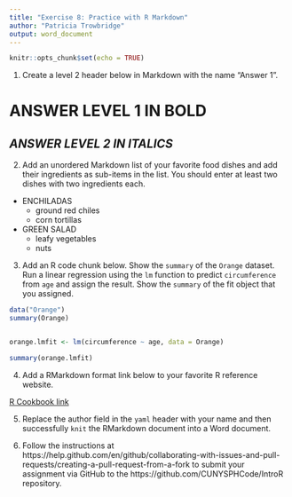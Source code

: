 ---
title: "Exercise 8: Practice with R Markdown"
author: "Patricia Trowbridge"
output: word_document
---

```{r setup, include=FALSE}
knitr::opts_chunk$set(echo = TRUE)
```

1. Create a level 2 header below in Markdown with the name "Answer 1".

# **ANSWER  LEVEL 1 IN BOLD **

## *ANSWER LEVEL 2 IN ITALICS*


2. Add an unordered Markdown list of your favorite food dishes and
add their ingredients as sub-items in the list. You should enter at least two
dishes with two ingredients each.


* ENCHILADAS
    + ground red chiles
    + corn tortillas
* GREEN SALAD
    + leafy vegetables
    + nuts

3. Add an R code chunk below. Show the `summary` of the `Orange` dataset. Run a
linear regression using the `lm` function to predict `circumference` from `age`
and assign the result. Show the `summary` of the fit object that you assigned. 

```{r}
data("Orange")
summary(Orange)


orange.lmfit <- lm(circumference ~ age, data = Orange)

summary(orange.lmfit)

```

4. Add a RMarkdown format link below to your favorite R reference website.


[R Cookbook link](https://r-graphics.org/)

5. Replace the author field in the `yaml` header with your name and then
successfully `knit` the RMarkdown document into a Word document.


6. Follow the instructions at https://help.github.com/en/github/collaborating-with-issues-and-pull-requests/creating-a-pull-request-from-a-fork
to submit your assignment via GitHub to the https://github.com/CUNYSPHCode/IntroR repository.

